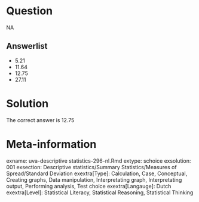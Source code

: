 Question
========

NA

Answerlist
----------
* 5.21
* 11.64
* 12.75
* 27.11

Solution
========

The correct answer is  12.75

Meta-information
================
exname: uva-descriptive statistics-296-nl.Rmd
extype: schoice
exsolution: 001
exsection: Descriptive statistics/Summary Statistics/Measures of Spread/Standard Deviation
exextra[Type]: Calculation, Case, Conceptual, Creating graphs, Data manipulation, Interpretating graph, Interpretating output, Performing analysis, Test choice
exextra[Langauge]: Dutch
exextra[Level]: Statistical Literacy, Statistical Reasoning, Statistical Thinking
